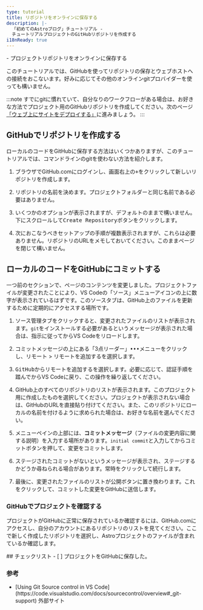 ```yaml
---
type: tutorial
title: リポジトリをオンラインに保存する
description: |-
  「初めてのAstroブログ」チュートリアル -
  チュートリアルプロジェクトのGitHubリポジトリを作成する
i18nReady: true
---
```




<PreCheck>
  - プロジェクトリポジトリをオンラインに保存する
</PreCheck>

このチュートリアルでは、GitHubを使ってリポジトリの保存とウェブホストへの接続をおこないます。好みに応じてその他のオンラインgitプロバイダーを使っても構いません。

:::note
すでにgitに慣れていて、自分なりのワークフローがある場合は、お好きな方法でプロジェクト用のGitHubリポジトリを作成してください。次のページ[「ウェブ上にサイトをデプロイする」](/ja/tutorial/1-setup/5/)に進みましょう。
:::

## GitHubでリポジトリを作成する

ローカルのコードをGitHubに保存する方法はいくつかありますが、このチュートリアルでは、コマンドラインのgitを使わない方法を紹介します。

1. ブラウザでGitHub.comにログインし、画面右上の<kbd>+</kbd>をクリックして新しいリポジトリを作成します。

2. リポジトリの名前を決めます。プロジェクトフォルダーと同じ名前である必要はありません。

3. いくつかのオプションが表示されますが、デフォルトのままで構いません。下にスクロールして<kbd>Create Repository</kbd>ボタンをクリックします。

4. 次におこなうべきセットアップの手順が複数表示されますが、これらは必要ありません。リポジトリのURLをメモしておいてください。このままページを閉じて構いません。


## ローカルのコードをGitHubにコミットする

一つ前のセクションで、ページのコンテンツを変更しました。プロジェクトファイルが変更されたことにより、VS Codeの「ソース」メニューアイコンの上に数字が表示されているはずです。このソースタブは、GitHub上のファイルを更新するために定期的にアクセスする場所です。


1. ソース管理タブをクリックすると、変更されたファイルのリストが表示されます。`git`をインストールする必要があるというメッセージが表示された場合は、指示に従ってからVS Codeをリロードします。

2. コミットメッセージの上にある「3点リーダー」<kbd>•••</kbd>メニューをクリックし、<kbd>リモート</kbd> > <kbd>リモートを追加する</kbd>を選択します。

3. <kbd>GitHubからリモートを追加する</kbd>を選択します。必要に応じて、認証手順を踏んでからVS Codeに戻り、この操作を繰り返してください。

4. GitHub上のすべてのリポジトリのリストが表示されます。このプロジェクト用に作成したものを選択してください。プロジェクトが表示されない場合は、GitHubのURLを直接貼り付けてください。また、このリポジトリにローカルの名前を付けるように求められた場合は、お好きな名前を選んでください。

5. メニューペインの上部には、**コミットメッセージ**（ファイルの変更内容に関する説明）を入力する場所があります。`initial commit`と入力してから<kbd>コミット</kbd>ボタンを押して、変更をコミットします。

6. ステージされたコミットがないというメッセージが表示され、ステージするかどうか尋ねられる場合があります。<kbd>常時</kbd>をクリックして続行します。

7. 最後に、変更されたファイルのリストが<kbd>公開</kbd>ボタンに置き換わります。これをクリックして、コミットした変更をGitHubに送信します。


### GitHubでプロジェクトを確認する

プロジェクトがGitHubに正常に保存されているか確認するには、GitHub.comにアクセスし、自分のアカウントにあるリポジトリのリストを見てください。ここで新しく作成したリポジトリを選択し、Astroプロジェクトのファイルが含まれているか確認します。




<Box icon="check-list">
## チェックリスト

<Checklist>
- [ ] プロジェクトをGitHubに保存した。
</Checklist>
</Box>

### 参考

- <p>[Using Git Source control in VS Code](https://code.visualstudio.com/docs/sourcecontrol/overview#_git-support) <Badge>外部サイト</Badge></p>

